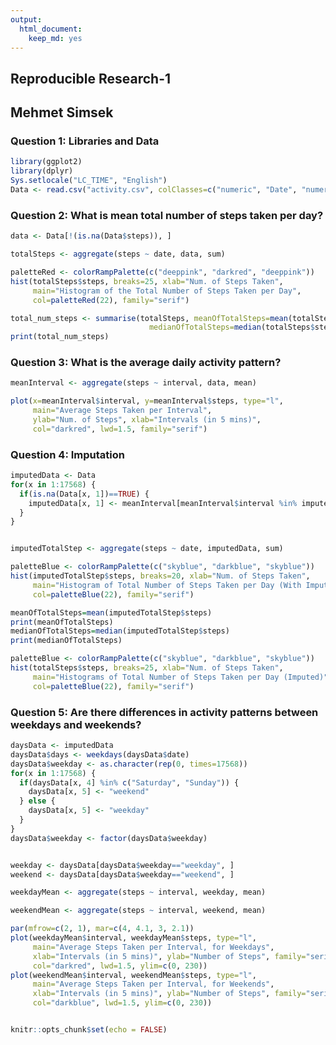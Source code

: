 ```yaml
---
output: 
  html_document: 
    keep_md: yes
---
```


## Reproducible Research-1

## Mehmet Simsek

### Question 1: Libraries and Data
```r


library(ggplot2)
library(dplyr)
Sys.setlocale("LC_TIME", "English")
Data <- read.csv("activity.csv", colClasses=c("numeric", "Date", "numeric"))
```


### Question 2: What is mean total number of steps taken per day?
```r
data <- Data[!(is.na(Data$steps)), ]

totalSteps <- aggregate(steps ~ date, data, sum)
```

```r
paletteRed <- colorRampPalette(c("deeppink", "darkred", "deeppink"))
hist(totalSteps$steps, breaks=25, xlab="Num. of Steps Taken", 
     main="Histogram of the Total Number of Steps Taken per Day",
     col=paletteRed(22), family="serif")

total_num_steps <- summarise(totalSteps, meanOfTotalSteps=mean(totalSteps$steps),
                               medianOfTotalSteps=median(totalSteps$steps))
print(total_num_steps)
```


### Question 3: What is the average daily activity pattern?
```r
meanInterval <- aggregate(steps ~ interval, data, mean)
```

```r
plot(x=meanInterval$interval, y=meanInterval$steps, type="l",
     main="Average Steps Taken per Interval",
     ylab="Num. of Steps", xlab="Intervals (in 5 mins)",
     col="darkred", lwd=1.5, family="serif")
```


### Question 4: Imputation
```r
imputedData <- Data
for(x in 1:17568) {
  if(is.na(Data[x, 1])==TRUE) {
    imputedData[x, 1] <- meanInterval[meanInterval$interval %in% imputedData[x, 3], 2]
  }
}


imputedTotalStep <- aggregate(steps ~ date, imputedData, sum)
```


```r
paletteBlue <- colorRampPalette(c("skyblue", "darkblue", "skyblue"))
hist(imputedTotalStep$steps, breaks=20, xlab="Num. of Steps Taken", 
     main="Histogram of Total Number of Steps Taken per Day (With Imputed Values)",
     col=paletteBlue(22), family="serif")

meanOfTotalSteps=mean(imputedTotalStep$steps)
print(meanOfTotalSteps)
medianOfTotalSteps=median(imputedTotalStep$steps)
print(medianOfTotalSteps)

```

```r
paletteBlue <- colorRampPalette(c("skyblue", "darkblue", "skyblue"))
hist(totalSteps$steps, breaks=25, xlab="Num. of Steps Taken", 
     main="Histograms of Total Number of Steps Taken per Day (Imputed)",
     col=paletteBlue(22), family="serif")
```

### Question 5: Are there differences in activity patterns between weekdays and weekends?
```r
daysData <- imputedData
daysData$days <- weekdays(daysData$date)
daysData$weekday <- as.character(rep(0, times=17568))
for(x in 1:17568) {
  if(daysData[x, 4] %in% c("Saturday", "Sunday")) {
    daysData[x, 5] <- "weekend"
  } else {
    daysData[x, 5] <- "weekday"
  }
}
daysData$weekday <- factor(daysData$weekday)


weekday <- daysData[daysData$weekday=="weekday", ]
weekend <- daysData[daysData$weekday=="weekend", ]

weekdayMean <- aggregate(steps ~ interval, weekday, mean)
```


```r
weekendMean <- aggregate(steps ~ interval, weekend, mean)

```

```r
par(mfrow=c(2, 1), mar=c(4, 4.1, 3, 2.1))
plot(weekdayMean$interval, weekdayMean$steps, type="l",
     main="Average Steps Taken per Interval, for Weekdays",
     xlab="Intervals (in 5 mins)", ylab="Number of Steps", family="serif",
     col="darkred", lwd=1.5, ylim=c(0, 230))
plot(weekendMean$interval, weekendMean$steps, type="l",
     main="Average Steps Taken per Interval, for Weekends",
     xlab="Intervals (in 5 mins)", ylab="Number of Steps", family="serif",
     col="darkblue", lwd=1.5, ylim=c(0, 230))

```



















```r
```


```r
knitr::opts_chunk$set(echo = FALSE)
```
